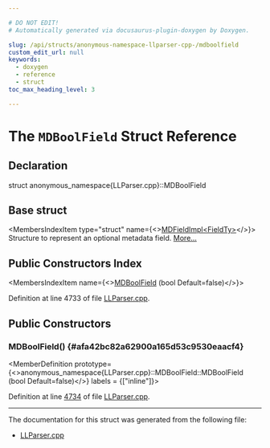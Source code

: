 ```yaml
---

# DO NOT EDIT!
# Automatically generated via docusaurus-plugin-doxygen by Doxygen.

slug: /api/structs/anonymous-namespace-llparser-cpp-/mdboolfield
custom_edit_url: null
keywords:
  - doxygen
  - reference
  - struct
toc_max_heading_level: 3

---
```





# The `MDBoolField` Struct Reference

<DoxygenPage pluginConfig={pluginConfig}>



## Declaration

<CodeBlock>struct anonymous_namespace{LLParser.cpp}::MDBoolField</CodeBlock>

## Base struct

<MembersIndex>

<MembersIndexItem
  type="struct"
  name={<><a href="/docs/api/structs/anonymous-namespace-llparser-cpp-/mdfieldimpl">MDFieldImpl&lt;FieldTy&gt;</a></>}>
Structure to represent an optional metadata field. <a href="/docs/api/structs/anonymous-namespace-llparser-cpp-/mdfieldimpl/#details">More...</a>
</MembersIndexItem>

</MembersIndex>

## Public Constructors Index

<MembersIndex>

<MembersIndexItem
  name={<><a href="#afa42bc82a62900a165d53c9530eaacf4">MDBoolField</a> (bool Default=false)</>}>
</MembersIndexItem>

</MembersIndex>


Definition at line 4733 of file <a href="/docs/api/files/lib/lib/asmparser/llparser-cpp">LLParser.cpp</a>.

<SectionDefinition>

## Public Constructors

### MDBoolField() {#afa42bc82a62900a165d53c9530eaacf4}

<MemberDefinition
  prototype={<>anonymous&#95;namespace&#123;LLParser.cpp&#125;::MDBoolField::MDBoolField (bool Default=false)</>}
  labels = {["inline"]}>

Definition at line <a href="/docs/api/files/lib/lib/asmparser/llparser-cpp/#l04734">4734</a> of file <a href="/docs/api/files/lib/lib/asmparser/llparser-cpp">LLParser.cpp</a>.
</MemberDefinition>

</SectionDefinition>

<hr/>

The documentation for this struct was generated from the following file:

<ul>
<li><a href="/docs/api/files/lib/lib/asmparser/llparser-cpp">LLParser.cpp</a></li>
</ul>

</DoxygenPage>

